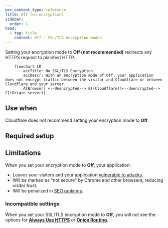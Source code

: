 ```yaml
---
pcx_content_type: reference
title: Off (no encryption)
sidebar:
  order: 1
head:
  - tag: title
    content: Off - SSL/TLS encryption modes
---
```



Setting your encryption mode to **Off (not recommended)** redirects any HTTPS request to plaintext HTTP.

```mermaid
    flowchart LR
        accTitle: No SSL/TLS Encryption
        accDescr: With an encryption mode of Off, your application does not encrypt traffic between the visitor and Cloudflare or between Cloudflare and your server.
        A[Browser] <--Unencrypted--> B((Cloudflare))<--Unencrypted--> C[(Origin server)]
```

## Use when

Cloudflare does not recommend setting your encryption mode to **Off**.

## Required setup

<Tabs syncKey="dashPlusAPI"> <TabItem label="Dashboard">

<Render file="change-encryption-mode-dash" />

</TabItem> <TabItem label="API">

<Render file="change-encryption-mode-api" />

</TabItem> </Tabs>

## Limitations

When you set your encryption mode to **Off**, your application:

- Leaves your visitors and your application [vulnerable to attacks](https://www.cloudflare.com/learning/ssl/why-use-https/).
- Will be marked as "not secure" by Chrome and other browsers, reducing visitor trust.
- Will be penalized in [SEO rankings](https://webmasters.googleblog.com/2014/08/https-as-ranking-signal.html).

### Incompatible settings

When you set your SSL/TLS encryption mode to **Off**, you will not see the options for [**Always Use HTTPS**](/ssl/edge-certificates/additional-options/always-use-https/) or [**Onion Routing**](/network/onion-routing/).

<Render file="ssl-mode-no-aop" /> <br />
